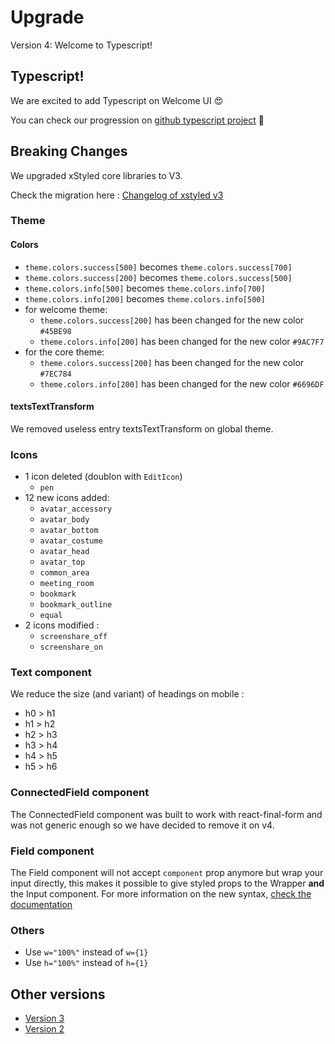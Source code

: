# Upgrade

Version 4: Welcome to Typescript!

## Typescript!

We are excited to add Typescript on Welcome UI 😍

You can check our progression on [github typescript project](https://github.com/WTTJ/welcome-ui/projects/1) 👀

## Breaking Changes

We upgraded xStyled core libraries to V3.

Check the migration here : [Changelog of xstyled v3](https://xstyled.dev/docs/upgrade-guide/)

### Theme

#### Colors

- `theme.colors.success[500]` becomes `theme.colors.success[700]`
- `theme.colors.success[200]` becomes `theme.colors.success[500]`
- `theme.colors.info[500]` becomes `theme.colors.info[700]`
- `theme.colors.info[200]` becomes `theme.colors.info[500]`
- for welcome theme:
  - `theme.colors.success[200]` has been changed for the new color `#45BE98`
  - `theme.colors.info[200]` has been changed for the new color `#9AC7F7`
- for the core theme:
  - `theme.colors.success[200]` has been changed for the new color `#7EC784`
  - `theme.colors.info[200]` has been changed for the new color `#6696DF`

#### textsTextTransform

We removed useless entry textsTextTransform on global theme.

### Icons

- 1 icon deleted (doublon with `EditIcon`)
  - `pen`
- 12 new icons added:
  - `avatar_accessory`
  - `avatar_body`
  - `avatar_bottom`
  - `avatar_costume`
  - `avatar_head`
  - `avatar_top`
  - `common_area`
  - `meeting_room`
  - `bookmark`
  - `bookmark_outline`
  - `equal`
- 2 icons modified :
  - `screenshare_off`
  - `screenshare_on`

### Text component

We reduce the size (and variant) of headings on mobile :

- h0 > h1
- h1 > h2
- h2 > h3
- h3 > h4
- h4 > h5
- h5 > h6

### ConnectedField component

The ConnectedField component was built to work with react-final-form and was not generic enough so we have decided to remove it on v4.

### Field component

The Field component will not accept `component` prop anymore but wrap your input directly, this makes it possible to give styled props to the Wrapper **and** the Input component. For more information on the new syntax, [check the documentation](/components/field)

### Others

- Use `w="100%"` instead of `w={1}`
- Use `h="100%"` instead of `h={1}`

## Other versions

- [Version 3](upgrades/v3)
- [Version 2](upgrades/v2)

<pagination />
